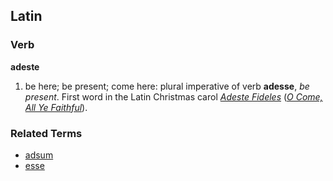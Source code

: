 ==Latin==
===Verb===
'''adeste'''

# be here; be present; come here: plural imperative of verb '''adesse''', ''be present''.  First word in the Latin Christmas carol ''[[Adeste Fideles]]'' (''[[O Come, All Ye Faithful]]'').

===Related Terms===
*[[adsum]]
*[[esse]]